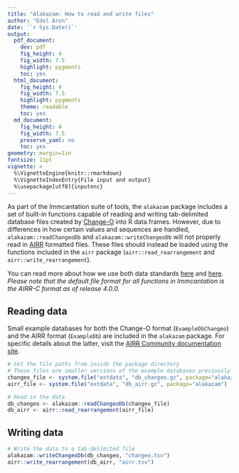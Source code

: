 ```yaml
---
title: "Alakazam: How to read and write files"
author: "Edel Aron"
date: '`r Sys.Date()`'
output:
  pdf_document:
    dev: pdf
    fig_height: 4
    fig_width: 7.5
    highlight: pygments
    toc: yes
  html_document:
    fig_height: 4
    fig_width: 7.5
    highlight: pygments
    theme: readable
    toc: yes
  md_document:
    fig_height: 4
    fig_width: 7.5
    preserve_yaml: no
    toc: yes
geometry: margin=1in
fontsize: 11pt
vignette: >
  %\VignetteEngine{knitr::rmarkdown}
  %\VignetteIndexEntry{File input and output}
  %\usepackage[utf8]{inputenc}
---
```


As part of the Immcantation suite of tools, the `alakazam` package includes a set of 
built-in functions capable of reading and writing tab-delimited database files created by 
[Change-O](https://changeo.readthedocs.io/en/stable/) into R data.frames. However, due to 
differences in how certain values and sequences are handled, `alakazam::readChangeoDb` and 
`alakazam::writeChangeoDb` will not properly read in [AIRR](https://docs.airr-community.org) 
formatted files. These files should instead be loaded using the functions included 
in the `airr` package (`airr::read_rearrangement` and `airr::write_rearrangement`).

You can read more about how we use both data standards
[here](https://immcantation.readthedocs.io/en/stable/datastandards.html) and 
[here](https://changeo.readthedocs.io/en/stable/standard.html). *Please note that the default 
file format for all functions in Immcantation is the AIRR-C format as of release 4.0.0.*

## Reading data

Small example databases for both the Change-O format (`ExampleDbChangeo`) and the AIRR format (`ExampleDb`) 
are included in the `alakazam` package. For specific details about the latter, visit the 
[AIRR Community documentation site](https://docs.airr-community.org/en/latest/datarep/rearrangements.html#fields).

```r
# Set the file paths from inside the package directory
# These files are smaller versions of the example databases previously mentioned
changeo_file <- system.file("extdata", "db_changeo.gz", package="alakazam")
airr_file <- system.file("extdata", "db_airr.gz", package="alakazam")

# Read in the data
db_changeo <- alakazam::readChangeoDb(changeo_file)
db_airr <- airr::read_rearrangement(airr_file)
```

## Writing data

```r
# Write the data to a tab-delimited file
alakazam::writeChangeoDb(db_changeo, "changeo.tsv")
airr::write_rearrangement(db_airr, "airr.tsv")
```